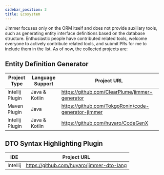 ```yaml
---
sidebar_position: 2
title: Ecosystem
---
```


Jimmer focuses only on the ORM itself and does not provide auxiliary tools, such as generating entity interface definitions based on the database structure. Enthusiastic people have contributed related tools, welcome everyone to actively contribute related tools, and submit PRs for me to include them in the list. As of now, the collected projects are:

## Entity Definition Generator 

|Project Type|Language Support|Project URL|
|---|---|---|
|Intellij Plugin|Java & Kotlin|https://github.com/ClearPlume/jimmer-generator|
|Maven Plugin|Java|https://github.com/TokgoRonin/code-generator-jimmer|
|Intellij Plugin|Java & Kotlin|https://github.com/huyaro/CodeGenX|

## DTO Syntax Highlighting Plugin

|IDE|Project URL|
|---|---|
|Intellij|https://github.com/huyaro/jimmer-dto-lang|
